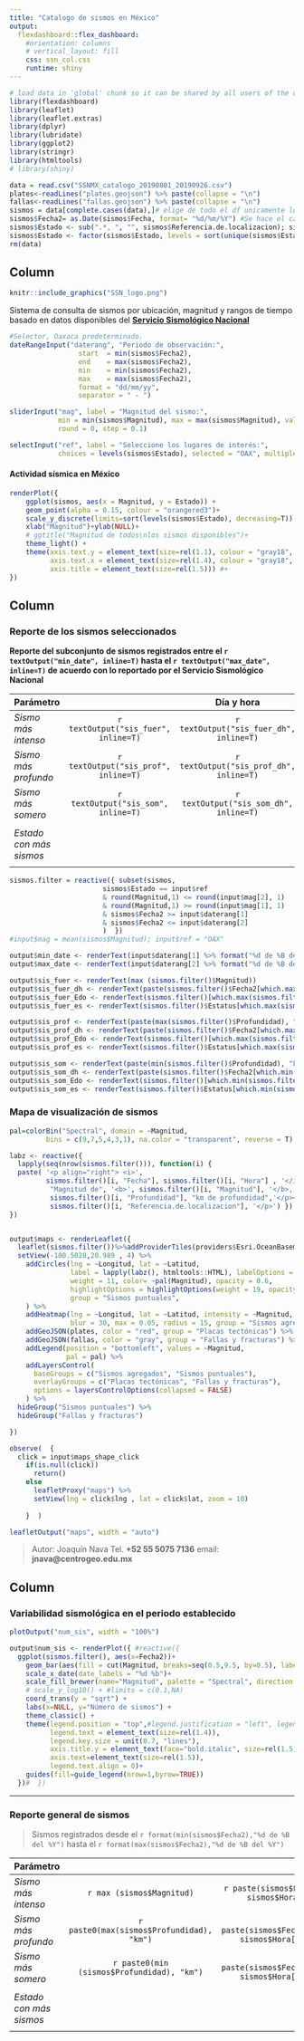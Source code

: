 ---
title: "Catalogo de sismos en México"
output:
  flexdashboard::flex_dashboard:
    #orientation: columns
    # vertical_layout: fill
    css: ssn_col.css
    runtime: shiny
---
```{r global, include=FALSE}
# load data in 'global' chunk so it can be shared by all users of the dashboard
library(flexdashboard)
library(leaflet)
library(leaflet.extras)
library(dplyr)
library(lubridate)
library(ggplot2)
library(stringr)
library(htmltools)
# library(shiny)

data = read.csv("SSNMX_catalogo_20190801_20190926.csv")
plates<-readLines("plates.geojson") %>% paste(collapse = "\n")
fallas<-readLines("fallas.geojson") %>% paste(collapse = "\n")
sismos = data[complete.cases(data),]# elige de todo el df unicamente los completos, quita los NA
sismos$Fecha2= as.Date(sismos$Fecha, format= "%d/%m/%Y") #Se hace el cast a date.
sismos$Estado <- sub(".*, ", "", sismos$Referencia.de.localizacion); sismos$Estado <- sub(" ", "", sismos$Estado)
sismos$Estado <- factor(sismos$Estado, levels = sort(unique(sismos$Estado)))
rm(data)

```

Column {.sidebar}
-----------------------------------------------------------------------

```{r plotsaved, echo=F, out.width = '100%'} 
knitr::include_graphics("SSN_logo.png")
```
  
  
Sistema de consulta de sismos por ubicación, magnitud y rangos de tiempo basado en datos disponibles del [**Servicio Sismológico Nacional**](http://www.ssn.unam.mx)
  
  
```{r}
#Selector, Oaxaca predeterminado.
dateRangeInput("daterang", "Periodo de observación:",
                 start  = min(sismos$Fecha2),
                 end    = max(sismos$Fecha2),
                 min    = min(sismos$Fecha2),
                 max    = max(sismos$Fecha2),
                 format = "dd/mm/yy",
                 separator = " - ")

sliderInput("mag", label = "Magnitud del sismo:",
            min = min(sismos$Magnitud), max = max(sismos$Magnitud), value=range(sismos$Magnitud),
            round = 0, step = 0.1)

selectInput("ref", label = "Seleccione los lugares de interés:",
            choices = levels(sismos$Estado), selected = "OAX", multiple = T)

```
  
#### Actividad sísmica en México
```{r}

renderPlot({
    ggplot(sismos, aes(x = Magnitud, y = Estado)) + 
    geom_point(alpha = 0.15, colour = "orangered3")+
    scale_y_discrete(limits=sort(levels(sismos$Estado), decreasing=T)) +
    xlab("Magnitud")+ylab(NULL)+
    # ggtitle("Magnitud de todos\nlos sismos disponibles")+
    theme_light() +
    theme(axis.text.y = element_text(size=rel(1.1), colour = "gray18", face="italic"),
          axis.text.x = element_text(size=rel(1.4), colour = "gray18", face="bold.italic"),
          axis.title = element_text(size=rel(1.5))) #+
})

```  


Column 
-----------------------------------------------------------------------
### Reporte de los sismos seleccionados  

<b>Reporte del subconjunto de sismos registrados entre el `r textOutput("min_date", inline=T)` hasta el `r textOutput("max_date", inline=T)` de acuerdo con lo reportado por el Servicio Sismológico Nacional</b>  

Parámetro               |           |  Día y hora            |  Estado        | Estatus   
:-----------------------|:---------:|:----------------------:|:--------------:|:--------------:
*Sismo más intenso*   | `r textOutput("sis_fuer", inline=T)` | `r textOutput("sis_fuer_dh", inline=T)` | `r textOutput("sis_fuer_Edo", inline=T)` | `r textOutput("sis_fuer_es", inline=T)`     
*Sismo más profundo* | `r textOutput("sis_prof", inline=T)` | `r textOutput("sis_prof_dh", inline=T)` | `r textOutput("sis_prof_Edo", inline=T)` | `r textOutput("sis_prof_es", inline=T)`  
*Sismo más somero*   | `r textOutput("sis_som", inline=T)` | `r textOutput("sis_som_dh", inline=T)` | `r textOutput("sis_som_Edo", inline=T)` | `r textOutput("sis_som_es", inline=T)`
                     |  |  |  |
*Estado con más sismos* |   |      | **`r names(summary(sismos$Estado) %>% which.max())`** |
 | | | | 
  

```{r, context="server"}
sismos.filter = reactive({ subset(sismos, 
                       sismos$Estado == input$ref
                       & round(Magnitud,1) <= round(input$mag[2], 1)
                       & round(Magnitud,1) >= round(input$mag[1], 1)
                       & sismos$Fecha2 >= input$daterang[1]
                       & sismos$Fecha2 <= input$daterang[2]
                       )  })
#input$mag = mean(sismos$Magnitud); input$ref = "OAX"

output$min_date <- renderText(input$daterang[1] %>% format("%d de %B del %Y"))
output$max_date <- renderText(input$daterang[2] %>% format("%d de %B del %Y"))

output$sis_fuer <- renderText(max (sismos.filter()$Magnitud))
output$sis_fuer_dh <- renderText(paste(sismos.filter()$Fecha2[which.max(sismos.filter()$Magnitud)], sismos.filter()$Hora[which.max(sismos.filter()$Magnitud)]))
output$sis_fuer_Edo <- renderText(sismos.filter()[which.max(sismos.filter()$Magnitud),"Estado"] %>% as.character.factor())
output$sis_fuer_es <- renderText(sismos.filter()$Estatus[which.max(sismos.filter()$Magnitud)] %>% as.character.factor())

output$sis_prof <- renderText(paste(max(sismos.filter()$Profundidad), "km"))
output$sis_prof_dh <- renderText(paste(sismos.filter()$Fecha2[which.max(sismos.filter()$Profundidad)], sismos.filter()$Hora[which.max(sismos.filter()$Profundidad)]))
output$sis_prof_Edo <- renderText(sismos.filter()[which.max(sismos.filter()$Profundidad),"Estado"] %>% as.character.factor())
output$sis_prof_es <- renderText(sismos.filter()$Estatus[which.max(sismos.filter()$Profundidad)] %>% as.character.factor())

output$sis_som <- renderText(paste(min(sismos.filter()$Profundidad), "km"))
output$sis_som_dh <- renderText(paste(sismos.filter()$Fecha2[which.min(sismos.filter()$Profundidad)], sismos.filter()$Hora[which.min(sismos.filter()$Profundidad)]))
output$sis_som_Edo <- renderText(sismos.filter()[which.min(sismos.filter()$Profundidad),"Estado"] %>% as.character.factor())
output$sis_som_es <- renderText(sismos.filter()$Estatus[which.min(sismos.filter()$Profundidad)] %>% as.character.factor())

```


### Mapa de visualización de sismos {data-height=520}
```{r, context="server"}
pal=colorBin("Spectral", domain = ~Magnitud, 
         bins = c(9,7,5,4,3,1), na.color = "transparent", reverse = T)

labz <- reactive({
  lapply(seq(nrow(sismos.filter())), function(i) {
  paste( '<p align="right"> <i>', 
         sismos.filter()[i, "Fecha"], sismos.filter()[i, "Hora"] , '</i></p><p>', 
          "Magnitud de", '<b>', sismos.filter()[i, "Magnitud"], '</b>,', 
          sismos.filter()[i, "Profundidad"], "km de profundidad",'</p><p>', 
          sismos.filter()[i, "Referencia.de.localizacion"], '</p>') }) 
})


output$maps <- renderLeaflet({
  leaflet(sismos.filter())%>%addProviderTiles(providers$Esri.OceanBasemap) %>%
  setView(-100.5028,20.989 , 4) %>% 
    addCircles(lng = ~Longitud, lat = ~Latitud, 
               label = lapply(labz(), htmltools::HTML), labelOptions = labelOptions(opacity = 0.8),
               weight = 11, color= ~pal(Magnitud), opacity = 0.6,
               highlightOptions = highlightOptions(weight = 19, opacity = 0.8),
               group = "Sismos puntuales",
    ) %>%
    addHeatmap(lng = ~Longitud, lat = ~Latitud, intensity = ~Magnitud,
               blur = 30, max = 0.05, radius = 15, group = "Sismos agregados") %>% 
    addGeoJSON(plates, color = "red", group = "Placas tectónicas") %>%
    addGeoJSON(fallas, color = "gray", group = "Fallas y fracturas") %>%
    addLegend(position = "bottomleft", values = ~Magnitud,
              pal = pal) %>% 
    addLayersControl(
      baseGroups = c("Sismos agregados", "Sismos puntuales"),
      overlayGroups = c("Placas tectónicas", "Fallas y fracturas"),
      options = layersControlOptions(collapsed = FALSE)
    ) %>% 
  hideGroup("Sismos puntuales") %>% 
  hideGroup("Fallas y fracturas")

})

observe(  {  
  click = input$maps_shape_click
    if(is.null(click))
      return()
    else
      leafletProxy("maps") %>%
      setView(lng = click$lng , lat = click$lat, zoom = 10)
    
    }  )
```
```{r, echo=FALSE}
leafletOutput("maps", width = "auto")
```

> 
> Autor:
> Joaquín Nava 
> Tel. **+52 55 5075 7136**
> email: **jnava@centrogeo.edu.mx**
> 


Column {data-width=290}
-----------------------------------------------------------------------
### Variabilidad sismológica en el periodo establecido
```{r, echo=FALSE} 
plotOutput("num_sis", width = "100%")
```
```{r, context="server"}
output$num_sis <- renderPlot({ #reactive({  
  ggplot(sismos.filter(), aes(x=Fecha2))+
    geom_bar(aes(fill = cut(Magnitud, breaks=seq(0.5,9.5, by=0.5), labels=seq(1,9.5, by=0.5))), stat="count", width = 1)+
    scale_x_date(date_labels = "%d %b")+
    scale_fill_brewer(name="Magnitud", palette = "Spectral", direction = -1)+ #palette = "YlOrBr"
    # scale_y_log10() + #limits = c(0.1,NA)
    coord_trans(y = "sqrt") +
    labs(x=NULL, y="Número de sismos") +
    theme_classic() +
    theme(legend.position = "top",#legend.justification = "left", legend.direction = "horizontal",
          legend.text = element_text(size=rel(1.4)), 
          legend.key.size = unit(0.7, "lines"),
          axis.title.y = element_text(face="bold.italic", size=rel(1.5)), 
          axis.text=element_text(size=rel(1.5)),
          legend.text.align = 0)+
    guides(fill=guide_legend(nrow=1,byrow=TRUE))
  })#  })
```
---





### Reporte general de sismos {data-height=520}

> Sismos registrados desde el `r format(min(sismos$Fecha2),"%d de %B del %Y")` hasta el `r format(max(sismos$Fecha2),"%d de %B del %Y")`  

Parámetro               |           |  Día y hora            |  Estado        | Estatus   
:-----------------------|:---------:|:----------------------:|:--------------:|:--------------:
*Sismo más intenso*   | `r max (sismos$Magnitud)` | `r paste(sismos$Fecha2[which.max(sismos$Magnitud)], sismos$Hora[which.max(sismos$Magnitud)])` | `r sismos$Estado[which.max(sismos$Magnitud)]` | `r sismos$Estatus[which.max(sismos$Magnitud)]`     
*Sismo más profundo* | `r paste0(max(sismos$Profundidad), "km")` | `r paste(sismos$Fecha2[which.max(sismos$Profundidad)], sismos$Hora[which.max(sismos$Profundidad)])` | `r sismos$Estado[which.max(sismos$Profundidad)]` | `r sismos$Estatus[which.max(sismos$Profundidad)]`  
*Sismo más somero*   | `r paste0(min (sismos$Profundidad), "km")` | `r paste(sismos$Fecha2[which.min(sismos$Profundidad)], sismos$Hora[which.min(sismos$Profundidad)])` | `r sismos$Estado[which.min(sismos$Profundidad)]` | `r sismos$Estatus[which.min(sismos$Profundidad)]`
                     |  |  |  |
*Estado con más sismos* |   |      | **`r names(summary(sismos$Estado) %>% which.max())`** |
 | | | | 
> 
> 
> 
  